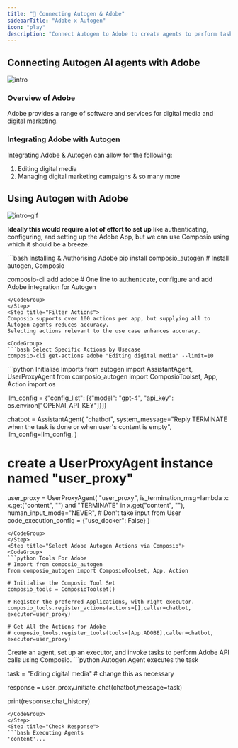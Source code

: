 ```yaml
---
title: "🚀 Connecting Autogen & Adobe"
sidebarTitle: "Adobe x Autogen"
icon: "play"
description: "Connect Autogen to Adobe to create agents to perform tasks using natural language"
---
```


## Connecting Autogen AI agents with Adobe
![intro](/media/intro.jpg)

### Overview of Adobe

Adobe provides a range of software and services for digital media and digital marketing.

### Integrating Adobe with Autogen

Integrating Adobe & Autogen can allow for the following:

1. Editing digital media
2. Managing digital marketing campaigns
& so many more

## Using Autogen with Adobe
![intro-gif](/media/intro.gif)
<Steps>
<Step title="Setting Up the Environment">

**Ideally this would require a lot of effort to set up** like authenticating, configuring, and setting up the Adobe App, but we can use Composio using which it should be a breeze.

<CodeGroup>
```bash Installing & Authorising Adobe
pip install composio_autogen # Install autogen, Composio 

composio-cli add adobe # One line to authenticate, configure and add Adobe integration for Autogen
```
</CodeGroup>
</Step>
<Step title="Filter Actions">
Composio supports over 100 actions per app, but supplying all to Autogen agents reduces accuracy.
Selecting actions relevant to the use case enhances accuracy.

<CodeGroup>
```bash Select Specific Actions by Usecase
composio-cli get-actions adobe "Editing digital media" --limit=10
```
</CodeGroup>

</Step>
<Step title="Import Base Packages">

<CodeGroup>
```python Initialise Imports
from autogen import AssistantAgent, UserProxyAgent
from composio_autogen import ComposioToolset, App, Action
import os

llm_config = {"config_list": [{"model": "gpt-4", "api_key": os.environ["OPENAI_API_KEY"]}]}

chatbot = AssistantAgent(
    "chatbot",
    system_message="Reply TERMINATE when the task is done or when user's content is empty",
    llm_config=llm_config,
)

# create a UserProxyAgent instance named "user_proxy"
user_proxy = UserProxyAgent(
    "user_proxy",
    is_termination_msg=lambda x: x.get("content", "") and "TERMINATE" in x.get("content", ""),
    human_input_mode="NEVER", # Don't take input from User
    code_execution_config = {"use_docker": False}
)
```
</CodeGroup>
</Step>
<Step title="Select Adobe Autogen Actions via Composio">
<CodeGroup>
```python Tools For Adobe
# Import from composio_autogen
from composio_autogen import ComposioToolset, App, Action

# Initialise the Composio Tool Set
composio_tools = ComposioToolset()

# Register the preferred Applications, with right executor. 
composio_tools.register_actions(actions=[],caller=chatbot, executor=user_proxy)

# Get All the Actions for Adobe
# composio_tools.register_tools(tools=[App.ADOBE],caller=chatbot, executor=user_proxy) 
```
</CodeGroup>
</Step>
<Step title="Execute the Agent">
Create an agent, set up an executor, and invoke tasks to perform Adobe API calls using Composio. 
<CodeGroup>
```python Autogen Agent executes the task

task = "Editing digital media" # change this as necessary

response = user_proxy.initiate_chat(chatbot,message=task)

print(response.chat_history)
```
</CodeGroup>
</Step>
<Step title="Check Response">
```bash Executing Agents
'content'...
```
</Step>
</Steps>
